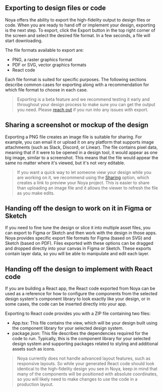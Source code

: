 ## Exporting to design files or code

Noya offers the ability to export the high-fidelity output to design files or
code. When you are ready to hand off or implement your design, exporting is the
next step. To export, click the Export button in the top right corner of the
screen and select the desired file format. In a few seconds, a file will start
downloading.

The file formats available to export are:

- PNG, a raster graphics format
- PDF or SVG, vector graphics formats
- React code

Each file format is suited for specific purposes. The following sections
describe common cases for exporting along with a recommendation for which file
format to choose in each case.

> Exporting is a beta feature and we recommend testing it early and throughout
> your design process to make sure you can get the output you need. Please
> [reach out](https://noyasoftware.notion.site/Noya-Contact-9a95e0895eba4f578517dfdc4d94ccdd)
> if you run into any issues with export.

## Sharing a screenshot or mockup of the design

Exporting a PNG file creates an image file is suitable for sharing. For example,
you can email it or upload it on any platform that supports image attachments
(such as Slack, Discord, or Linear). The file contains pixel data, meaning that
if it were to be opened in a design tool, it would appear as one big image,
similar to a screenshot. This means that the file would appear the same no
matter where it's viewed, but it's not very editable.

> If you want a quick way to let someone view your design while you are working
> on it, we recommend using the [Sharing](sharing) option, which creates a link
> to preview your Noya project. This is easier to share than uploading an image
> file and it allows the viewer to refresh the file as you make edits.

## Handing off the design to work on it in Figma or Sketch

If you need to fine tune the design or slice it into multiple asset files, you
can export to Figma or Sketch and then work with the design in those apps. Noya
provides specific export file formats for Figma (based on SVG) and Sketch (based
on PDF). Files exported with these options can be dragged and dropped directly
into your canvas in Figma or Sketch. These exports contain layer data, so you
will be able to manipulate and edit each layer.

## Handing off the design to implement with React code

If you are building a React app, the React code exported from Noya can be used
as a reference for how to configure the components from the selected design
system's component library to look exactly like your design, or in some cases,
the code can be inserted directly into your app.

Exporting to React code provides you with a ZIP file containing two files:

- App.tsx: This file contains the view, which will be your design built using
  the component library for your selected design system.
- package.json: This file describes the dependencies required for the code to
  run. Typically, this is the component library for your selected design system
  and supporting packages related to styling and additional assets such as
  icons.

> Noya currently does not handle advanced layout features, such as responsive
> layouts. So while your generated React code should look identical to the
> high-fidelity design you see in Noya, keep in mind that many of the components
> will be positioned with absolute coordinates, so you will likely need to make
> changes to use the code in a production layout.
